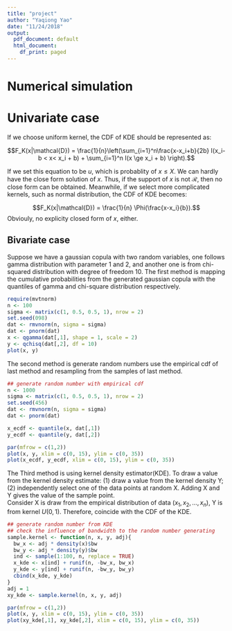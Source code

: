 ```yaml
---
title: "project"
author: "Yaqiong Yao"
date: "11/24/2018"
output:
  pdf_document: default
  html_document:
    df_print: paged
---
```


<!--- cheng test-->


# Numerical simulation

# Univariate case

If we choose uniform kernel, the CDF of KDE should be represented as:

$$F_K(x|\mathcal{D}) = \frac{1}{n}\left(\sum_{i=1}^n\frac{x-x_i+b}{2b} I(x_i-b < x< x_i + b) + \sum_{i=1}^n I(x \ge x_i + b) \right).$$

If we set this equation to be $u$, which is probablity of $x \le X$. We can hardly have the close form solution of $x$. Thus, if the support of $x$ is not $\mathcal{R}$, then no close form can be obtained. Meanwhile, if we select more complicated kernels, such as normal distribution, the CDF of KDE becomes:

$$F_K(x|\mathcal{D}) = \frac{1}{n} \Phi(\frac{x-x_i}{b}).$$
Obviouly, no explicity closed form of $x$, either.






## Bivariate case

Suppose we have a gaussian copula with two random variables, one follows gamma distribution with parameter 1 and 2, and another one is from chi-squared distribution with degree of freedom 10.
The first method is mapping the cumulative probabilities from the generated gaussian copula with the quantiles of gamma and chi-square distribution respectively.
```r
require(mvtnorm)
n <- 100
sigma <- matrix(c(1, 0.5, 0.5, 1), nrow = 2)
set.seed(098)
dat <- rmvnorm(n, sigma = sigma)
dat <- pnorm(dat)
x <- qgamma(dat[,1], shape = 1, scale = 2)
y <- qchisq(dat[,2], df = 10)
plot(x, y)
```
The second method is generate random numbers use the empirical cdf of last method and resampling from the samples of last method.
```r
## generate random number with empirical cdf
n <- 1000
sigma <- matrix(c(1, 0.5, 0.5, 1), nrow = 2)
set.seed(456)
dat <- rmvnorm(n, sigma = sigma)
dat <- pnorm(dat)

x_ecdf <- quantile(x, dat[,1])
y_ecdf <- quantile(y, dat[,2])

par(mfrow = c(1,2))
plot(x, y, xlim = c(0, 15), ylim = c(0, 35))
plot(x_ecdf, y_ecdf, xlim = c(0, 15), ylim = c(0, 35))

```
The Third method is using kernel density estimator(KDE). To draw a value from the kernel density estimate: (1) draw a value from the kernel density Y; (2) independently select one of the data points at random X. Adding X and Y gives the value of the sample point.\
Consider X is draw from the empirical distribution of data $(x_1, x_2, ..., x_n)$, Y is from kernel $U(0, 1)$. Therefore,
\begin{align}
  F_{X+Y}(x) 
  &= Pr(X+Y \le x) \\
  &= \sum_{i=1}^{n}Pr(X+Y \le x |X = x_i)Pr(X=X_i) \\
  &= \sum_{i=1}^{n}Pr(x_i+Y \le x)Pr(X=X_i) \\
  &= \frac{1}{n}\sum_{i=1}^{n}Pr(Y \le x - xi)\\
  &= \frac{1}{n}\sum_{i=1}^{n}F_K(x-x_i)
\end{align}
coincide with the CDF of the KDE.

```r
## generate random number from KDE
## check the influence of bandwidth to the random number generating
sample.kernel <- function(n, x, y, adj){
  bw_x <- adj * density(x)$bw
  bw_y <- adj * density(y)$bw
  ind <- sample(1:100, n, replace = TRUE)
  x_kde <- x[ind] + runif(n, -bw_x, bw_x)
  y_kde <- y[ind] + runif(n, -bw_y, bw_y)
  cbind(x_kde, y_kde)
}
adj = 1
xy_kde <- sample.kernel(n, x, y, adj)

par(mfrow = c(1,2))
plot(x, y, xlim = c(0, 15), ylim = c(0, 35))
plot(xy_kde[,1], xy_kde[,2], xlim = c(0, 15), ylim = c(0, 35))
```

